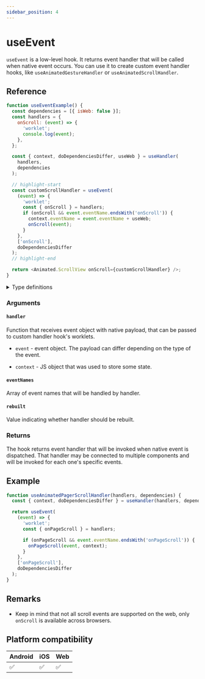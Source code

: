 ```yaml
---
sidebar_position: 4
---
```


# useEvent

`useEvent` is a low-level hook. It returns event handler that will be called when native event occurs. You can use it to create custom event handler hooks, like `useAnimatedGestureHandler` or `useAnimatedScrollHandler`.

## Reference

```js
function useEventExample() {
  const dependencies = [{ isWeb: false }];
  const handlers = {
    onScroll: (event) => {
      'worklet';
      console.log(event);
    },
  };

  const { context, doDependenciesDiffer, useWeb } = useHandler(
    handlers,
    dependencies
  );

  // highlight-start
  const customScrollHandler = useEvent(
    (event) => {
      'worklet';
      const { onScroll } = handlers;
      if (onScroll && event.eventName.endsWith('onScroll')) {
        context.eventName = event.eventName + useWeb;
        onScroll(event);
      }
    },
    ['onScroll'],
    doDependenciesDiffer
  );
  // highlight-end

  return <Animated.ScrollView onScroll={customScrollHandler} />;
}
```

<details>
<summary>Type definitions</summary>

```typescript
function useEvent<
  Event extends object,
  Context extends Record<string, unknown> = never
>(
  handler: EventHandler<Event, Context>,
  eventNames?: string[],
  rebuild?: boolean
): EventHandlerProcessed<Event, Context>;

type EventHandler<
  Event extends object,
  Context extends Record<string, unknown> = never
> = (event: ReanimatedEvent<Event>, context?: Context) => void;

type EventHandlerProcessed<
  Event extends object,
  Context extends Record<string, unknown> = never
> = (event: Event, context?: Context) => void;
```

</details>

### Arguments

#### `handler`

Function that receives event object with native payload, that can be passed to custom handler hook's worklets.

- `event` - event object.
  The payload can differ depending on the type of the event.

- `context` <Optional /> - JS object that was used to store some state.

#### `eventNames` <Optional/>

Array of event names that will be handled by handler.

#### `rebuilt` <Optional/>

Value indicating whether handler should be rebuilt.

### Returns

The hook returns event handler that will be invoked when native event is dispatched. That handler may be connected to multiple components and will be invoked for each one's specific events.

## Example

```js
function useAnimatedPagerScrollHandler(handlers, dependencies) {
  const { context, doDependenciesDiffer } = useHandler(handlers, dependencies);

  return useEvent(
    (event) => {
      'worklet';
      const { onPageScroll } = handlers;

      if (onPageScroll && event.eventName.endsWith('onPageScroll')) {
        onPageScroll(event, context);
      }
    },
    ['onPageScroll'],
    doDependenciesDiffer
  );
}
```

## Remarks

- Keep in mind that not all scroll events are supported on the web, only `onScroll` is available across browsers.

## Platform compatibility

<div className="platform-compatibility">

| Android | iOS | Web |
| ------- | --- | --- |
| ✅      | ✅  | ✅  |

</div>
